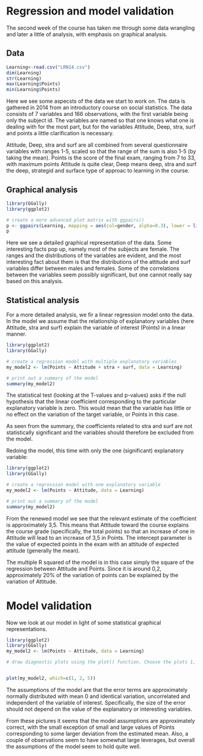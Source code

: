 # Regression and model validation {#anchor}

The second week of the course has taken me through some data wrangling and later a little of analysis, with emphasis on graphical analysis.  

## Data {#css_id}

```r
Learning<-read.csv("LRN14.csv")
dim(Learning)
str(Learning)
max(Learning$Points)
min(Learning$Points)
```
Here we see some aspecsts of the data we start to work on. The data is gathered in 2014 from an introductory course on social statistics. The data consists of 7 variables and 166 observations, with the first variable being only the subject id. The variables are named so that one knows what one is dealing with for the most part, but for the variables Attitude, Deep, stra, surf and points a little clarification is necessary.

Attitude, Deep, stra and surf are all combined from several questionnaire variables with ranges 1-5, scaled so that the range of the sum is also 1-5 (by taking the mean). Points is the score of the final exam, ranging from  7 to 33, with maximum points 
Attitude is quite clear, Deep means deep, stra and surf the deep, strategid and surface type of approac to learning in the course. 

## Graphical analysis {#css_id}
```r
library(GGally)
library(ggplot2)

# create a more advanced plot matrix with ggpairs()
p <- ggpairs(Learning, mapping = aes(col=gender, alpha=0.3), lower = list(combo = wrap("facethist", bins = 20)))
p

```

Here we see a detailed graphical representation of the data. Some interesting facts pop up, namely most of the subjects are female. The ranges and the distributions of the variables are evident, and the most interesting fact about them is that the distributions of the attitude and surf variables differ between males and females. Some of the correlations between the variables seem possibly significant, but one cannot really say based on this analysis. 

## Statistical analysis {#css_id}

For a more detailed analysis, we fir a linear regression model onto the data. In the model we assume that the relationship of explanatory variables (here Attitude, stra and surf) explain the variable of interest (Points) in a linear manner. 

```r
library(ggplot2)
library(GGally)

# create a regression model with multiple explanatory variables
my_model2 <- lm(Points ~ Attitude + stra + surf, data = Learning)

# print out a summary of the model
summary(my_model2)
```
The statistical test (looking at the T-values and p-values) asks if the null hypothesis that the linear coefficient corresponding to the particular explanatory variable is zero. This would mean that the variable has little or no effect on the variation of the target variable, or Points in this case.

As seen from the summary, the coefficients related to stra and surf are not statistically significant and the variables should therefore be excluded from the model.

Redoing the model, this time with only the one (significant) explanatory variable:

```r
library(ggplot2)
library(GGally)

# create a regression model with one explanatory variable
my_model2 <- lm(Points ~ Attitude, data = Learning)

# print out a summary of the model
summary(my_model2)
```
From the renewed model we see that the relevant estimate of the coefficient is approximately 3,5. This means that Attitude toward the course explains the course grade (specifically, the total points) so that an increase of one in Attitude will lead to an increase of 3,5 in Points. The intercept parameter is the value of expected points in the exam with an attitude of expected attitude (generally the mean). 

The multiple R squared of the model is in this case simply the square of the regression between Attitude and Points. Since it is around 0,2, approximately 20% of the variation of points can be explained by the variation of Attitude.

# Model validation {#css_id}
Now we look at our model in light of some statistical graphical representations.

```r
library(ggplot2)
library(GGally)
my_model2 <- lm(Points ~ Attitude, data = Learning)

# draw diagnostic plots using the plot() function. Choose the plots 1, 2 and 5


plot(my_model2, which=c(1, 2, 5))
```

The assumptions of the model are that the error terms are approximately normally distributed with mean 0 and identical variation, uncorrelated and independent of the variable of interest. Specifically, the size of the error should not depend on the value of the explanatory or interesting variables.

From these pictures it seems that the model assumptions are approximately correct, with the small exception of small and large values of Points corresponding to some larger deviation from the estimated mean. Also, a couple of observations seem to have somewhat large leverages, but overall the assumptions of the model seem to hold quite well. 
